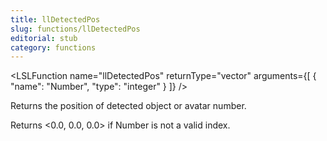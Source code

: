 ```yaml
---
title: llDetectedPos
slug: functions/llDetectedPos
editorial: stub
category: functions
---
```


<LSLFunction
	name="llDetectedPos"
	returnType="vector"
	arguments={[
	{
		"name": "Number",
		"type": "integer"
	}
]}
/>

Returns the position of detected object or avatar number.

Returns &lt;0.0, 0.0, 0.0&gt; if Number is not a valid index.
